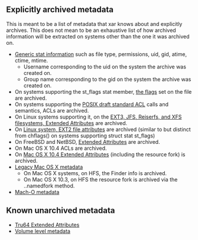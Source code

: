 <!-- SUMMARY: Explicitly archived metadata -->
<!-- LABELS: Phase-Requirements -->

== Explicitly archived metadata ==

This is meant to be a list of metadata that xar knows about and explicitly archives.  This does not mean to be an exhaustive list of how archived information will be extracted on systems other than the one it was archived on.

* [[metadata_stat|Generic stat information]] such as file type, permissions, uid, gid, atime, ctime, mtime.
** Username corresponding to the uid on the system the archive was created on.
** Group name corresponding to the gid on the system the archive was created on.
* On systems supporting the st_flags stat member, [[metadata_chflags|the flags]] set on the file are archived.
* On systems supporting the [[metadata_posix1e_acls|POSIX draft standard ACL]] calls and semantics, ACLs are archived.
* On Linux systems supporting it, on the [[metadata_linux_ea|EXT3, JFS, Reiserfs, and XFS filesystems, Extended Attributes]] are archived.
* On [[metadata_linux_attrib|Linux system, EXT2 file attributes]] are archived (similar to but distinct from chflags() on systems supporting struct stat st_flags)
* On FreeBSD and NetBSD, [[metadata_bsd_ea|Extended Attributes]] are archived.
* On Mac OS X 10.4 ACLs are archived.
* On [[metadata_darwin_ea|Mac OS X 10.4 Extended Attributes]] (including the resource fork) is archived.
* [[metadata_darwin_legacy|Legacy Mac OS X metadata]]
** On Mac OS X systems, on HFS, the Finder info is archived.
** On Mac OS X 10.3, on HFS the resource fork is archived via the ..namedfork method.
* [[metadata_macho|Mach-O metadata]]

== Known unarchived metadata ==
* [[metadata_tru64_ea|Tru64 Extended Attributes]]
* [[metadata_volume|Volume level metadata]]







